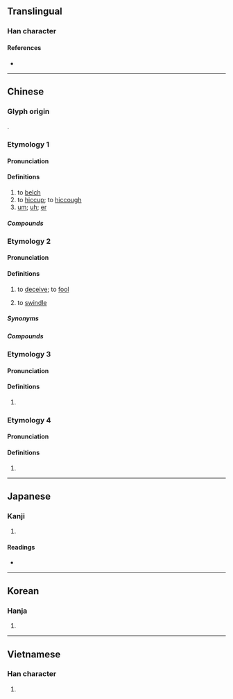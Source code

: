 {{character info/new}}
==Translingual==

===Han character===
{{Han char|rn=30|rad=口|as=04|sn=7|four=61012|canj=RMSU|ids=⿰口厄}}

====References====
* {{Han ref|kx=0181.040|dkj=03387|dj=0399.010|hdz=10587.110|uh=5443|ud=21571|bh=A763|bd=42851}}

----

==Chinese==

===Glyph origin===
{{Han etym}}
{{Han compound|口|厄|c1=s|c2=p|t1=mouth|ls=psc}}.

===Etymology 1===
{{zh-forms|alt=呝}}

====Pronunciation====
{{zh-pron
|m=è
|c=ak1
|h=pfs=
|md=
|mn=xm,tp,kh,tn,tc,yl:eh/qz,lk:e̍rh/zz:e̍h/sx,km:èr/sx,hc:erh/mg:è
|w=
|mc=
|oc=2
|cat=v,intj
}}

====Definitions====
{{zh-hanzi}}

# to [[belch]]
# to [[hiccup]]; to [[hiccough]]
# [[um]]; [[uh]]; [[er]]

=====Compounds=====
{{zh-der|呃逆|打呃|呃喔}}

===Etymology 2===
{{zh-forms}}
{{rfe|zh}}

====Pronunciation====
{{zh-pron
|c=aak1
|c-t=ngak2
|cat=v
}}

====Definitions====
{{zh-hanzi}}

# {{lb|zh|Cantonese}} to [[deceive]]; to [[fool]]
# {{lb|zh|Cantonese}} to [[swindle]]

=====Synonyms=====
{{zh-dial|騙}}

=====Compounds=====
{{zh-der|呃秤|呃蝦條|呃呃氹氹|呃人|呃鬼食豆腐|呃like|呃錢|呃呃騙騙|偷呃拐騙|呃神騙鬼}}

===Etymology 3===
{{zh-forms}}

====Pronunciation====
{{zh-pron
|m=e
|cat=part
}}

====Definitions====
{{zh-hanzi}}

# {{n-g|Used to indicate approval or shock.}}

===Etymology 4===
{{zh-forms}}

====Pronunciation====
{{zh-pron
|m=ài
|c=aai3
|mc=y
|oc=1
|cat=
}}

====Definitions====
{{zh-hanzi}}

# {{rfdef|zh}}

----

==Japanese==

===Kanji===
{{ja-kanji|grade=|rs=口04}}

# {{defn|lang=ja|sort=口04}}

====Readings====
* {{ja-readings|on=[[あく]] (aku), [[あい]] (ai)|kun=[[なく]] (naku)}}

----

==Korean==

===Hanja===
{{ko-hanja|hangeul=애|rv=ae|mr=ae}}

# {{defn|lang=ko|sort=口04}}

----

==Vietnamese==

===Han character===
{{vi-hantu|[[ách]], [[nhách]], [[ải]]|rs=口04}}

# {{defn|vi}}